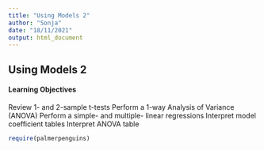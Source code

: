 ```yaml
---
title: "Using Models 2"
author: "Sonja"
date: "18/11/2021"
output: html_document
---
```


## Using Models 2

#### Learning Objectives

Review 1- and 2-sample t-tests
Perform a 1-way Analysis of Variance (ANOVA)
Perform a simple- and multiple- linear regressions
Interpret model coefficient tables
Interpret ANOVA table

```r
require(palmerpenguins)
```


